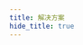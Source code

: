 ```yaml
---
title: 解决方案
hide_title: true
---
```



<FeatureIcon src={wexin_mini_program} title="解决方案" />
<LinkList
  data={[
    {
      title: "Remove Style Of Button",
      link: "/docs/wexin-mini-program/solutions/remove-style-of-button",
      src: wexin_mini_program,
    },
    {
      title: "URL Query String With Special Characters",
      link: "/docs/wexin-mini-program/solutions/url-query-string-with-special-characters",
      src: wexin_mini_program,
    },
    {
      title: "Create Share Poster",
      link: "/docs/wexin-mini-program/solutions/create-share-poster",
      src: wexin_mini_program,
    },
    {
      title: "Device Adaptation",
      link: "/docs/wexin-mini-program/solutions/create-share-poster",
      src: wexin_mini_program,
    },
  ]}
/>
